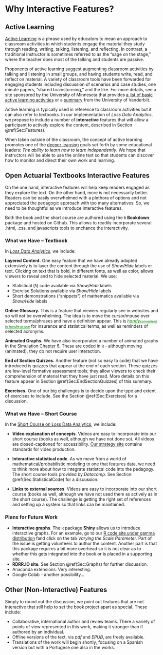 # Why Interactive Features?

## Active Learning

[Active Learning](https://cei.umn.edu/support-services/tutorials/what-active-learning) is a phrase used by educators to mean an approach to classroom activities in which students engage the material they study through reading, writing, talking, listening, and reflecting. In contrast, a traditional instructor is sometimes referred to as the "sage on the stage," where the teacher does most of the talking and students are passive.

Proponents of active learning suggest augmenting classroom activities by talking and listening in small groups, and having students write, read, and reflect on material. A variety of classroom tools have been forwarded for engaging students including discussion of scenarios and case studies, one minute papers, "shared brainstorming," and the like. For more details, see a site sponsored by the University of Minnesota that provides [a list of basic active learning activities](https://cei.umn.edu/active-learning) or a [summary](https://cft.vanderbilt.edu/active-learning/) from the University of Vanderbilt.

Active learning is typically used in reference to classroom activities but it can also refer to textbooks. In our implementation of *Loss Data Analytics*, we propose to include a number of **interactive** features that will allow a participant to actively explore the content, described in Section \@ref(Sec:Features).

When taken outside of the classroom, the concept of active learning promotes one of the [deeper learning](http://www.hewlett.org/programs/education/deeper-learning) goals set forth by some educational leaders: *The ability to learn how to learn independently*. We hope that instructors will be able to use the online text so that students can discover how to monitor and direct their own work and learning.

## Open Actuarial Textbooks Interactive Features {#Sec:Features}

On the one hand, interactive features will help keep readers engaged as they explore the text. On the other hand, more is not necessarily better. Readers can be easily overwhelmed with a plethora of options and not appreciated the pedagogic approach with too many alternatives. So, we need to be thoughtful as we introduce interactive features.

Both the book and the short course are authored using the `R` **Bookdown** package and hosted on Github. This allows to readily incorporate several .html, .css, and javascripts tools to enchance the interactivity.

### What we Have -- Textbook

In [*Loss Data Analytics*](https://openacttexts.github.io/Loss-Data-Analytics/index.html), we include:

**Layered Content.** One easy feature that we have already adopted extensively is to layer the content through the use of *Show/Hide* labels or text. Clicking on text that is bold, in different fonts, as well as color, allows viewers to reveal and to hide selected material. We use:

* Statistical (`R`) code available via *Show/Hide* labels
* Exercise Solutions available via *Show/Hide* labels
* Short demonstrations ("snippets") of mathematics available via *Show/Hide* labels

**Online Glossary.** This is a feature that viewers regularly see in websites and so will not be overwhelming. The idea is to move the cursor/mouse over selected terms/phrases and have a definition appear. This is <a href="#" class="tooltip" style="color:green">*handy*<span style="font-size:8pt">convenient to handle or use</span></a> for insurance and statistical terms, as well as reminders of selected acronyms. 

**Animated Graphs.** We have also incorporated a number of animated  graphs in the [Simulation Chapter 6](https://openacttexts.github.io/Loss-Data-Analytics/C-Simulation.html#S:ImportanceSampling). These are coded in `R` - although moving (animated), they do not require user interaction.

**End of Section Quizzes.** Another feature (not so easy to code) that we have introduced is quizzes that appear at the end of each section. These quizzes are low-level formative assessment tools; they allow viewers to check their comprehension of material that they have just read. More details on this feature appear in Section \@ref(Sec:EndSectionQuizzes) of this summary.

**Exercises.** One of our big challenges is to decide upon the type and extent of exercises to include. See the Section \@ref(Sec:Exercises) for a discussion.

### What we Have -- Short Course

In the [Short Course on Loss Data Analytics](https://openacttexts.github.io/LDACourse1/), we include:

*  **Video explanation of concepts**. Videos are easy to incorporate into our short course (books as well, although we have not done so). All videos are closed-captioned for accessibility. [Our strategy site](https://openacttextdev.github.io/LDAShortCourseStrategy/C-Instructions.html#video-contributors) contains standards for video production.

*  **Interactive statistical code**. As we move from a world of mathematical/probabilistic modeling to one that features data, we need to think more about how to integrate statistcal code into the pedagogy. The short course tools provided by *Datacamp*. See Section \@ref(Sec:StatisticalCode) for a discussion.

* **Links to external sources**. Videos are easy to incorporate into our short course  (books as well, although we have not used them as actively as in the short course). The challenge is getting the right set of references and setting up a system so that links can be maintained.

### Plans for Future Work

*  **Interactive graphs**. The `R` package **Shiny** allows us to introduce interactive graphs. For an example, go to our [R code site under gamma distribution](https://openacttexts.github.io/LDARcode/#32_gamma_distribution) fand click on the tab *Varying the Scale Parameter.* Part of the issue is getting volunteers to author the content. Another part is that this package requires a bit more overhead so it is not clear as to whether this gets integrated into the book or is placed in a supporting site.
*  **RDRR.IO site**. See Section \@ref(Sec:Graphs) for further discussion.
*  Anaconda extensions. Very interesting.
*  Google Colab - another possibility...

## Other (Non-Interactive) Features {#Sec:NonFeatures}

Simply to round out the discussion, we point out features that are not interactive that still help to set the book project apart as special. These include:

*  Collaborative, international author and review teams. There a variety of points of view represented in this work, making it stronger than if authored by an individual.
*  Offline versions of the text, via *pdf* and *EPUB*, are freely available.
*  Translations of the work will begin shortly, focusing on a Spanish version but with a Portugese one also in the works.
